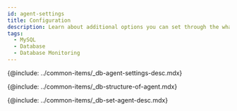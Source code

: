 ```yaml
---
id: agent-settings
title: Configuration
description: Learn about additional options you can set through the whatap.conf file on the database agent server.
tags:
  - MySQL
  - Database
  - Database Monitoring
---
```



{@include: ../common-items/_db-agent-settings-desc.mdx}  

<!-- 에이전트 구성 -->

{@include: ../common-items/_db-structure-of-agent.mdx}

<!-- 에이전트 설정 -->

{@include: ../common-items/_db-set-agent-desc.mdx}

<DocCardList/>
